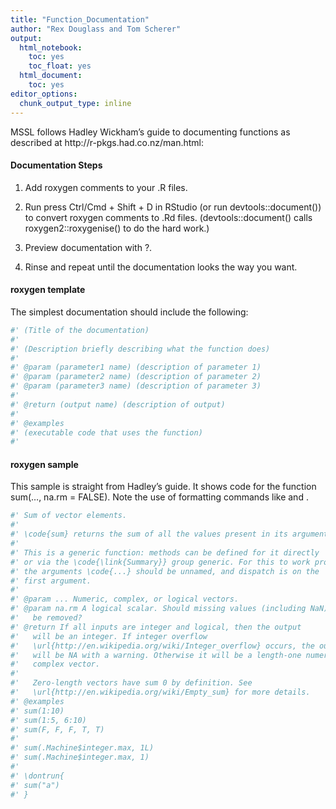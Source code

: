 ---
title: "Function_Documentation"
author: "Rex Douglass and Tom Scherer"
output:
  html_notebook:
    toc: yes
    toc_float: yes
  html_document:
    toc: yes
editor_options:
  chunk_output_type: inline
---

<style>
    body .main-container {
        max-width: 100%;
    }
</style>


MSSL follows Hadley Wickham's guide to documenting functions as described at http://r-pkgs.had.co.nz/man.html:


#### Documentation Steps

1. Add roxygen comments to your .R files.

2. Run press Ctrl/Cmd + Shift + D in RStudio (or run devtools::document()) to convert roxygen comments to .Rd files. (devtools::document() calls roxygen2::roxygenise() to do the hard work.)

3. Preview documentation with ?.

4. Rinse and repeat until the documentation looks the way you want.


#### roxygen template

The simplest documentation should include the following:


```{r}
#' (Title of the documentation)
#'
#' (Description briefly describing what the function does)
#'
#' @param (parameter1 name) (description of parameter 1)
#' @param (parameter2 name) (description of parameter 2)
#' @param (parameter3 name) (description of parameter 3)
#'
#' @return (output name) (description of output) 
#'
#' @examples
#' (executable code that uses the function) 
#' 
```



#### roxygen sample 

This sample is straight from Hadley's guide. It shows code for the function sum(..., na.rm = FALSE). Note the use of formatting commands like \code and \link.

```{r}
#' Sum of vector elements.
#'
#' \code{sum} returns the sum of all the values present in its arguments.
#'
#' This is a generic function: methods can be defined for it directly
#' or via the \code{\link{Summary}} group generic. For this to work properly,
#' the arguments \code{...} should be unnamed, and dispatch is on the
#' first argument.
#'
#' @param ... Numeric, complex, or logical vectors.
#' @param na.rm A logical scalar. Should missing values (including NaN)
#'   be removed?
#' @return If all inputs are integer and logical, then the output
#'   will be an integer. If integer overflow
#'   \url{http://en.wikipedia.org/wiki/Integer_overflow} occurs, the output
#'   will be NA with a warning. Otherwise it will be a length-one numeric or
#'   complex vector.
#'
#'   Zero-length vectors have sum 0 by definition. See
#'   \url{http://en.wikipedia.org/wiki/Empty_sum} for more details.
#' @examples
#' sum(1:10)
#' sum(1:5, 6:10)
#' sum(F, F, F, T, T)
#'
#' sum(.Machine$integer.max, 1L)
#' sum(.Machine$integer.max, 1)
#'
#' \dontrun{
#' sum("a")
#' }
```




